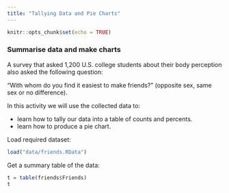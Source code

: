 ```yaml
---
title: "Tallying Data and Pie Charts"
---
```


```r
knitr::opts_chunk$set(echo = TRUE)
```

### Summarise data and make charts
A survey that asked 1,200 U.S. college students about their body perception also asked the following question:

"With whom do you find it easiest to make friends?" (opposite sex, same sex or no difference).

In this activity we will use the collected data to:

* learn how to tally our data into a table of counts and percents.
* learn how to produce a pie chart.

Load required dataset:
```r
load("data/friends.RData")
```

Get a summary table of the data:
```r
t = table(friends$Friends)
t
```

